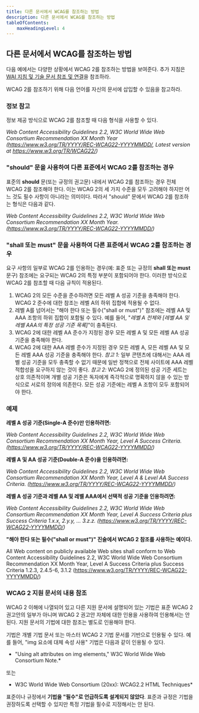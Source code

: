 ```yaml
---
title: 다른 문서에서 WCAG를 참조하는 방법
description: 다른 문서에서 WCAG를 참조하는 방법
tableOfContents:
    maxHeadingLevel: 4
---
```



## 다른 문서에서 WCAG를 참조하는 방법

다음 예에서는 다양한 상황에서 WCAG 2를 참조하는 방법을 보여준다. 추가 지침은 [WAI 지침 및 기술 문서 참조 및 연결](https://www.w3.org/WAI/intro/linking.html)을 참조하라.

WCAG 2를 참조하기 위해 다음 언어를 자신의 문서에 삽입할 수 있음을 참고하라.

### 정보 참고

정보 제공 방식으로 WCAG 2를 참조할 때 다음 형식을 사용할 수 있다.

*Web Content Accessibility Guidelines 2.2, W3C World Wide Web Consortium Recommendation XX Month Year (https://www.w3.org/TR/YYYY/REC-WCAG22-YYYYMMDD/, Latest version at https://www.w3.org/TR/WCAG22/)*

### "should" 문을 사용하여 다른 표준에서 WCAG 2를 참조하는 경우

표준의 **should** 문(또는 규정의 권고문) 내에서 WCAG 2를 참조하는 경우 전체 WCAG 2를 참조해야 한다. 이는 WCAG 2의 세 가지 수준을 모두 고려해야 하지만 어느 것도 필수 사항이 아니라는 의미이다. 따라서 "should" 문에서 WCAG 2를 참조하는 형식은 다음과 같다.

*Web Content Accessibility Guidelines 2.2, W3C World Wide Web Consortium Recommendation XX Month Year. (https://www.w3.org/TR/YYYY/REC-WCAG22-YYYYMMDD/)*

### "shall 또는 must" 문을 사용하여 다른 표준에서 WCAG 2를 참조하는 경우

요구 사항의 일부로 WCAG 2를 인용하는 경우(예: 표준 또는 규정의 **shall 또는 must** 문구) 참조에는 요구되는 WCAG 2의 특정 부분이 포함되어야 한다. 이러한 방식으로 WCAG 2를 참조할 때 다음 규칙이 적용된다.

1.  WCAG 2의 모든 수준을 준수하려면 모든 레벨 A 성공 기준을 충족해야 한다. WCAG 2 준수에 대한 참조는 레벨 A의 하위 집합에 적용될 수 없다.
2.  레벨 A를 넘어서는 "해야 한다 또는 필수("shall or must")" 참조에는 레벨 AA 및 AAA 조항의 하위 집합이 포함될 수 있다. 예를 들어, "*레벨 A 전체와 \[레벨 AA 및 레벨 AAA의 특정 성공 기준 목록\]*"이 충족된다.
3.  WCAG 2에 대한 레벨 AA 준수가 지정된 경우 모든 레벨 A 및 모든 레벨 AA 성공 기준을 충족해야 한다.
4.  WCAG 2에 대한 AAA 레벨 준수가 지정된 경우 모든 레벨 A, 모든 레벨 AA 및 모든 레벨 AAA 성공 기준을 충족해야 한다.
    *참고 1:* 일부 콘텐츠에 대해서는 AAA 레벨 성공 기준을 모두 충족할 수 없기 때문에 일반 정책으로 전체 사이트에 AAA 레벨 적합성을 요구하지 않는 것이 좋다.
    *참고 2:* WCAG 2에 정의된 성공 기준 세트는 상호 의존적이며 개별 성공 기준은 독자에게 즉각적으로 명확하지 않을 수 있는 방식으로 서로의 정의에 의존한다. 모든 성공 기준에는 레벨 A 조항이 모두 포함되어야 한다.

### 예제

**레벨 A 성공 기준(Single-A 준수)만 인용하려면:**

*Web Content Accessibility Guidelines 2.2, W3C World Wide Web Consortium Recommendation XX Month Year, Level A Success Criteria. (https://www.w3.org/TR/YYYY/REC-WCAG22-YYYYMMDD/)*

**레벨 A 및 AA 성공 기준(Double-A 준수)을 인용하려면:**

*Web Content Accessibility Guidelines 2.2, W3C World Wide Web Consortium Recommendation XX Month Year, Level A & Level AA Success Criteria. (https://www.w3.org/TR/YYYY/REC-WCAG22-YYYYMMDD/)*

**레벨 A 성공 기준과 레벨 AA 및 레벨 AAA에서 선택적 성공 기준을 인용하려면:**

*Web Content Accessibility Guidelines 2.2, W3C World Wide Web Consortium Recommendation XX Month Year, Level A Success Criteria plus Success Criteria 1.x.x, 2.y.y, … 3.z.z. (https://www.w3.org/TR/YYYY/REC-WCAG22-YYYYMMDD/)*

**"해야 한다 또는 필수("shall or must")" 진술에서 WCAG 2 참조를 사용하는 예이다.**

All Web content on publicly available Web sites shall conform to Web Content Accessibility Guidelines 2.2, W3C World Wide Web Consortium Recommendation XX Month Year, Level A Success Criteria plus Success Criteria 1.2.3, 2.4.5-6, 3.1.2 (https://www.w3.org/TR/YYYY/REC-WCAG22-YYYYMMDD/)

### WCAG 2 지원 문서의 내용 참조

WCAG 2 이해에 나열되어 있고 다른 지원 문서에 설명되어 있는 기법은 표준 WCAG 2 권고안의 일부가 아니며 WCAG 2 권고안 자체에 대한 인용을 사용하여 인용해서는 안 된다. 지원 문서의 기법에 대한 참조는 별도로 인용해야 한다.

기법은 개별 기법 문서 또는 마스터 WCAG 2 기법 문서를 기반으로 인용될 수 있다. 예를 들어, "img 요소에 대체 속성 사용" 기법은 다음과 같이 인용될 수 있다.

* "Using alt attributes on img elements," W3C World Wide Web Consortium Note.*

또는

* W3C World Wide Web Consortium (20xx): WCAG2.2 HTML Techniques*

표준이나 규정에서 **기법을 "필수"로 언급하도록 설계되지 않았다**. 표준과 규정은 기법을 권장하도록 선택할 수 있지만 특정 기법을 필수로 지정해서는 안 된다.


